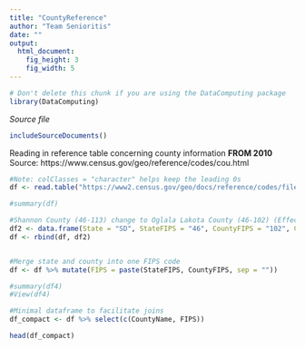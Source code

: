 ```yaml
---
title: "CountyReference"
author: "Team Senioritis"
date: ""
output: 
  html_document:
    fig_height: 3
    fig_width: 5
---
```

<!-- Don't edit in between this line and the one below -->
```r
# Don't delete this chunk if you are using the DataComputing package
library(DataComputing)
```
*Source file* 
```r
includeSourceDocuments()
```
<!-- Don't edit the material above this line -->

Reading in reference table concerning county information **FROM 2010**
Source: https://www.census.gov/geo/reference/codes/cou.html

```r
#Note: colClasses = "character" helps keep the leading 0s
df <- read.table("https://www2.census.gov/geo/docs/reference/codes/files/national_county.txt", sep = ",", col.names = c("State", "StateFIPS", "CountyFIPS", "CountyName", "ClassFIPSCode" ), colClasses = "character", quote = "")

#summary(df)

#Shannon County (46-113) change to Oglala Lakota County (46-102) (Effective 2015)
df2 <- data.frame(State = "SD", StateFIPS = "46", CountyFIPS = "102", CountyName = "Oglala Lakota County", ClassFIPSCode = "H1")
df <- rbind(df, df2)


#Merge state and county into one FIPS code
df <- df %>% mutate(FIPS = paste(StateFIPS, CountyFIPS, sep = ""))

#summary(df4)
#View(df4)

#Minimal dataframe to facilitate joins
df_compact <- df %>% select(c(CountyName, FIPS))

head(df_compact)

```

